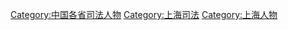[[Category:中国各省司法人物|Category:中国各省司法人物]]
[[Category:上海司法|Category:上海司法]]
[[Category:上海人物|Category:上海人物]]